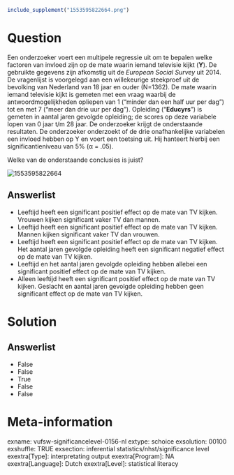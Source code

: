 ```r
include_supplement("1553595822664.png")
```

Question
========
Een onderzoeker voert een multipele regressie uit om te bepalen welke
factoren van invloed zijn op de mate waarin iemand televisie kijkt
(**Y**). De gebruikte gegevens zijn afkomstig uit de *European Social
Survey* uit 2014. De vragenlijst is voorgelegd aan een willekeurige
steekproef uit de bevolking van Nederland van 18 jaar en ouder (N=1362).
De mate waarin iemand televisie kijkt is gemeten met een vraag waarbij
de antwoordmogelijkheden opliepen van 1 (“minder dan een half uur per
dag”) tot en met 7 (“meer dan drie uur per dag”). Opleiding
("**Educyrs**") is gemeten in aantal jaren gevolgde opleiding; de scores
op deze variabele lopen van 0 jaar t/m 28 jaar. De onderzoeker krijgt de
onderstaande resultaten. De onderzoeker onderzoekt of de drie
onafhankelijke variabelen een invloed hebben op Y en voert een toetsing
uit. Hij hanteert hierbij een significantieniveau van 5% (α = .05).  
  
Welke van de onderstaande conclusies is juist?  
  
<img src="1553595822664.png" class="fr-fic fr-dii tvcss_2"
alt="1553595822664" />

Answerlist
----------
* Leeftijd heeft een significant positief effect op de mate van TV kijken.
  Vrouwen kijken significant vaker TV dan mannen.
* Leeftijd heeft een significant positief effect op de mate van TV kijken.
  Mannen kijken significant vaker TV dan vrouwen.
* Leeftijd heeft een significant positief effect op de mate van TV kijken.
  Het aantal jaren gevolgde opleiding heeft een significant negatief
  effect op de mate van TV kijken.
* Leeftijd en het aantal jaren gevolgde opleiding hebben allebei een
  significant positief effect op de mate van TV kijken.
* Alleen leeftijd heeft een significant positief effect op de mate van TV
  kijken. Geslacht en aantal jaren gevolgde opleiding hebben geen
  significant effect op de mate van TV kijken.

Solution
========










Answerlist
----------
* False
* False
* True
* False
* False

Meta-information
================
exname: vufsw-significancelevel-0156-nl
extype: schoice
exsolution: 00100
exshuffle: TRUE
exsection: inferential statistics/nhst/significance level
exextra[Type]: interpretating output
exextra[Program]: NA
exextra[Language]: Dutch
exextra[Level]: statistical literacy

